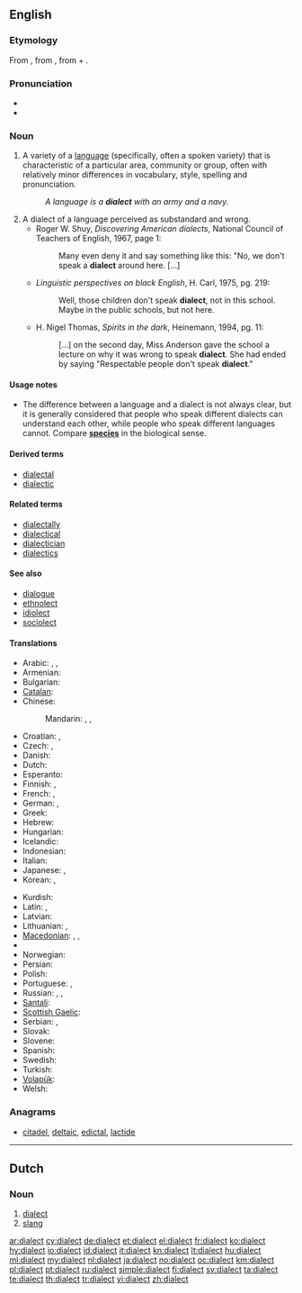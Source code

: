 ==English==
{{wikipedia}}

===Etymology===
From {{etyl|grc}} {{term|διάλεκτος|tr=diálektos||conversation, the language of a country or a place or a nation, the local [[idiom]] which derives from a dominant language|sc=polytonic}}, from {{term|διαλέγομαι|tr=dialégomai||I participate in a [[dialogue]]|sc=polytonic}}, from {{term|διά|tr=diá||inter, through|sc=polytonic}} + {{term|λέγω|tr=légō||I speak|sc=polytonic}}.

===Pronunciation===
* {{IPA|/ˈdɑɪ.ə.ˌlɛkt/}}
* {{audio|En-us-dialect.ogg|Audio (US)}}

===Noun===
{{en-noun}}

# {{linguistics}} A variety of a [[language]] (specifically, often a spoken variety) that is characteristic of a particular area, community or group, often with relatively minor differences in vocabulary, style, spelling and pronunciation.
#: ''A language is a '''dialect''' with an army and a navy.''
# A dialect of a language perceived as substandard and wrong.
#* Roger W. Shuy, ''Discovering American dialects'', National Council of Teachers of English, 1967, page 1:
#*: Many even deny it and say something like this: "No, we don't speak a '''dialect''' around here. <nowiki>[...]</nowiki>
#* ''Linguistic perspectives on black English'', H. Carl, 1975, pg. 219:
#*: Well, those children don't speak '''dialect''', not in this school. Maybe in the public schools, but not here.
#* H. Nigel Thomas, ''Spirits in the dark'', Heinemann, 1994, pg. 11:
#*: <nowiki>[...]</nowiki> on the second day, Miss Anderson gave the school a lecture on why it was wrong to speak '''dialect'''. She had ended by saying "Respectable people don't speak '''dialect'''."
====Usage notes====
* The difference between a language and a dialect is not always clear, but it is generally considered that people who speak different dialects can understand each other, while people who speak different languages cannot. Compare '''[[species]]''' in the biological sense.

====Derived terms====
* [[dialectal]]
* [[dialectic]]

====Related terms====
* [[dialectally]]
* [[dialectical]]
* [[dialectician]]
* [[dialectics]]

====See also====
* [[dialogue]]
* [[ethnolect]]
* [[idiolect]]
* [[sociolect]]

====Translations====
{{trans-top|variety of a language}}
* Arabic: {{t+|ar|لهجة|f|tr=lahja}}, {{t-|ar|عامية|f|tr=3aammíyya}}, {{t|ar|دارجة|f|tr=daarija}}
* Armenian: {{t+|hy|բարբառ|tr=barbaṙ}}
* Bulgarian: {{t+|bg|диалект|m|tr=dialekt}}
* [[Catalan]]: {{t+|ca|dialecte|m}}
* Chinese:
*: Mandarin: {{t-|cmn|方言|tr=fāngyán|sc=Hani}},  {{qualifier|suffix}} {{t-|cmn|話|sc=Hani}},  {{t-|cmn|话|tr=-huà|sc=Hani}}
* Croatian: {{t-|hr|narječje|n|alt=nárjēčje}}, {{t-|hr|dijalekt|m|alt=dijàlekt}}
* Czech: {{t+|cs|nářečí|n}},  {{t+|cs|dialekt|m}}
* Danish: {{t-|da|dialekt|c}}
* Dutch: {{t+|nl|dialect|n}}
* Esperanto: {{t-|eo|dialekto|xs=Esperanto}}
* Finnish: {{t+|fi|murre}}, {{t|fi|aluemurre}}
* French: {{t+|fr|dialecte|m}},  {{t+|fr|patois|m}}
* German: {{t+|de|Dialekt|m}}, {{t|de|Mundart}}
* Greek: {{t+|el|διάλεκτος|f|tr=diálektos}}
* Hebrew: {{t-|he|ניב|m|tr=niv}}
* Hungarian: {{t+|hu|nyelvjárás}}
* Icelandic: {{t-|is|mállýska|f}}
* Indonesian: {{t|id|dialek|xs=Indonesian}}
* Italian: {{t+|it|dialetto|m}}
* Japanese: {{t+|ja|方言|tr=[[ほうげん]], hōgen}},  {{qualifier|suffix}} {{t+|ja|弁|alt=-弁|tr=-べん, -ben}}
* Korean: {{t+|ko|사투리|tr=saturi|sc=Hang}}, {{t|ko|방언|tr=bang-eon|sc=Kore}}
{{trans-mid}}
* Kurdish: {{t|ku|زاراو|tr=zaraw|sc=ku-Arab}}
* Latin: {{t-|la|dialectos|f}}, {{t|la|dialectus|f}}
* Latvian: {{t-|lv|dialekts|m|xs=Latvian}}
* Lithuanian: {{t-|lt|tarmė|f|xs=Lithuanian}}, {{t-|lt|dialektas|m|xs=Lithuanian}}
* [[Macedonian]]: {{t|mk|дијалект|m|tr=dijalékt}},  {{t-|mk|наречје|n|tr=nárečje}},  {{t-|mk|говор|m|tr=góvor}}
* {{trreq|mt}}
* Norwegian: {{t+|no|dialekt|m}}
* Persian: {{t|fa|لحجه|xs=Persian}}
* Polish: {{t+|pl|dialekt|m}}
* Portuguese: {{t+|pt|dialeto|m}} {{qualifier|Brazil}}, {{t+|pt|dialecto|m}} {{qualifier|Portugal}}
* Russian: {{t+|ru|диалект|m|tr=dialékt}},  {{t+|ru|наречие|n|tr=naréčije}},  {{t+|ru|говор|m|tr=góvor}}
* [[Santali]]: {{tø|sat|ᱵᱳᱞᱤ|tr=boli|sc=Olck}}
* [[Scottish Gaelic]]: {{t-|gd|dualchainnt|f|xs=Scottish Gaelic}}
* Serbian: {{t-|sr|наречје|n}}, {{t-|sr|narečje|n}}
* Slovak: {{t-|sk|nárečie|n}}
* Slovene: {{t+|sl|narečje|n|alt=naréčje}}
* Spanish: {{t+|es|dialecto|m}}
* Swedish: {{t+|sv|dialekt|c}}
* Turkish: {{t+|tr|lehçe}}
* [[Volapük]]: {{t|vo|dialeg}}
* Welsh: {{t|cy|tafodiaith|f|xs=Welsh}}
{{trans-bottom}}

===Anagrams===
* [[citadel#English|citadel]], [[deltaic#English|deltaic]], [[edictal#English|edictal]], [[lactide#English|lactide]]

----

==Dutch==

===Noun===
{{nl-noun|g=n}}

# [[#English|dialect]]
# [[slang]]

[[ar:dialect]]
[[cy:dialect]]
[[de:dialect]]
[[et:dialect]]
[[el:dialect]]
[[fr:dialect]]
[[ko:dialect]]
[[hy:dialect]]
[[io:dialect]]
[[id:dialect]]
[[it:dialect]]
[[kn:dialect]]
[[lt:dialect]]
[[hu:dialect]]
[[ml:dialect]]
[[my:dialect]]
[[nl:dialect]]
[[ja:dialect]]
[[no:dialect]]
[[oc:dialect]]
[[km:dialect]]
[[pl:dialect]]
[[pt:dialect]]
[[ru:dialect]]
[[simple:dialect]]
[[fi:dialect]]
[[sv:dialect]]
[[ta:dialect]]
[[te:dialect]]
[[th:dialect]]
[[tr:dialect]]
[[vi:dialect]]
[[zh:dialect]]